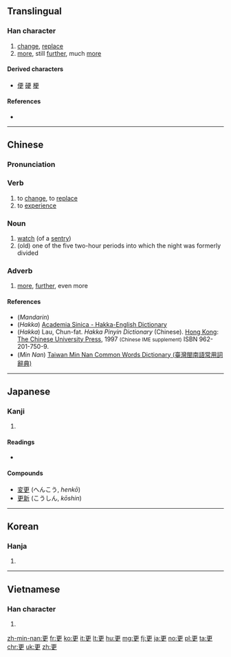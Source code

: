 {{also|史|吏}}
==Translingual==
{{stroke order|strokes=7}}

===Han character===
{{Han char|rn=73|rad=曰|as=03|sn=7|four=10506|canj=MLWK}}

# [[change]], [[replace]]
# [[more]], still [[further]], much [[more]]

====Derived characters====
* [[便]] [[硬]] [[梗]]

====References====
* {{Han ref|kx=0502.060|dkj=14283|dj=0874.040|hdz=10020.020|uh=66F4|ud=26356|bh=A7F3|bd=42995}}

----

==Chinese==
{{zh-forms}}

===Pronunciation===
{{zh-pron
|m=gēng,gèng
|c=ang1,gang1,gang3
|h=pfs=kang, kèn;hpy=gang1, gen4
|mn=keⁿ/kiⁿ/king/kìng
|mn_note=keⁿ, kiⁿ - vernacular, king, kìng - literary
|w=
|mc=y
|oc=y
|ma=|ma2=zh-gèng.ogg
|cat=v,n,adv,det
}}

===Verb===
{{zh-verb|ts}}

# to [[change]], to [[replace]]
# to [[experience]]

===Noun===
{{zh-noun|ts}}

# [[watch]] (of a [[sentry]])
# (old) one of the five two-hour periods into which the night was formerly divided

===Adverb===
{{zh-adv|ts}}

# [[more]], [[further]], even more

====References====
* (''Mandarin''){{cite web
|url=http://www.mdbg.net/chindict/chindict.php?page=worddict&wdrst=0&wdqb=更
|title=更
|work=MDBG English to Chinese dictionary ( Based on CC-CEDICT )
|language=Mandarin/English
|accessdate=2014-03-10}}
* (''Hakka'') [http://minhakka.ling.sinica.edu.tw/bkg/hakyin/search.php?DETAIL=1&LIMIT=id=11320&dbname=su_tian_1&graph=2 Academia Sinica - Hakka-English Dictionary]
* (''Hakka'') Lau, Chun-fat. ''Hakka Pinyin Dictionary'' (Chinese). [[Hong Kong]]: [[w:Chinese University of Hong Kong|The Chinese University Press]], 1997 <small>(Chinese IME supplement)</small> ISBN 962-201-750-9.
* (''Min Nan'') [http://twblg.dict.edu.tw/holodict_new/result_detail.jsp?n_no=3228&curpage=1&sample=%E6%9B%B4&radiobutton=1&querytarget=1&limit=20&pagenum=1&rowcount=12 Taiwan Min Nan Common Words Dictionary (臺灣閩南語常用詞辭典)]

----

==Japanese==

===Kanji===
{{ja-kanji|grade=c|rs=一06}}

# {{defn|lang=ja|sort=曰03}}

====Readings====
* {{ja-readings|goon=[[きょう]] (kyō) {{non-joyo-reading}}|kanon=[[こう]] (kō)|kun=[[さら]] (sara), [[ふける]] (fukeru), [[あらためる]] (aratameru)}}

====Compounds====
* [[変更]] (へんこう, ''henkō'')
* [[更新]] (こうしん, ''kōshin'')

----

==Korean==

===Hanja===
{{ko-hanja|hangeul=[[경]], [[갱]]|eumhun=|rv=gyeong, gaeng|mr=kyŏng, kaeng|y=kyeng, kayng}}

# {{defn|lang=ko|sort=曰03}}

----

==Vietnamese==

===Han character===
{{vi-hantu|canh, cánh|rs=曰03}}

# {{defn|lang=vi|sort=曰03}}

[[zh-min-nan:更]]
[[fr:更]]
[[ko:更]]
[[it:更]]
[[lt:更]]
[[hu:更]]
[[mg:更]]
[[fj:更]]
[[ja:更]]
[[no:更]]
[[pl:更]]
[[ta:更]]
[[chr:更]]
[[uk:更]]
[[zh:更]]
